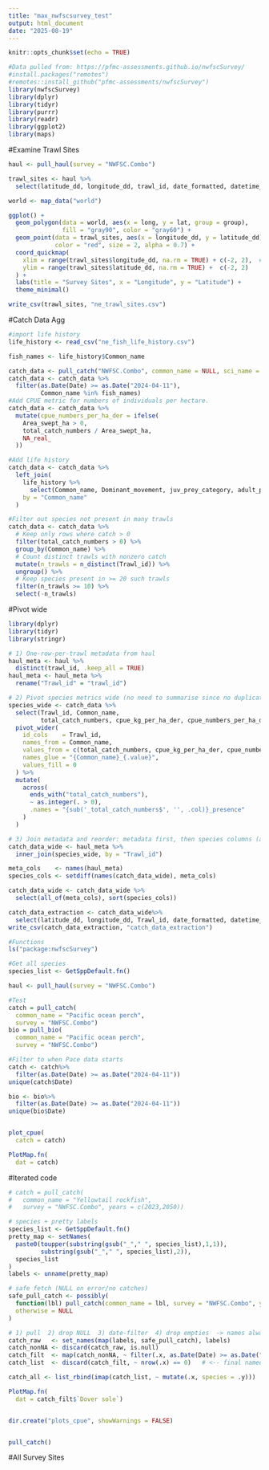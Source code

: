 ```yaml
---
title: "max_nwfscsurvey_test"
output: html_document
date: "2025-08-19"
---
```


```r
knitr::opts_chunk$set(echo = TRUE)
```

```r
#Data pulled from: https://pfmc-assessments.github.io/nwfscSurvey/
#install.packages("remotes")
#remotes::install_github("pfmc-assessments/nwfscSurvey")
library(nwfscSurvey)
library(dplyr)
library(tidyr)
library(purrr)
library(readr)
library(ggplot2)
library(maps)
```

#Examine Trawl Sites
```r
haul <- pull_haul(survey = "NWFSC.Combo")

trawl_sites <- haul %>%
  select(latitude_dd, longitude_dd, trawl_id, date_formatted, datetime_utc_iso)

world <- map_data("world")

ggplot() +
  geom_polygon(data = world, aes(x = long, y = lat, group = group),
               fill = "gray90", color = "gray60") +
  geom_point(data = trawl_sites, aes(x = longitude_dd, y = latitude_dd),
             color = "red", size = 2, alpha = 0.7) +
  coord_quickmap(
    xlim = range(trawl_sites$longitude_dd, na.rm = TRUE) + c(-2, 2),  # add buffer
    ylim = range(trawl_sites$latitude_dd, na.rm = TRUE) +  c(-2, 2)
  ) +
  labs(title = "Survey Sites", x = "Longitude", y = "Latitude") +
  theme_minimal()

write_csv(trawl_sites, "ne_trawl_sites.csv")
```


#Catch Data Agg
```r
#import life history
life_history <- read_csv("ne_fish_life_history.csv")

fish_names <- life_history$Common_name

catch_data <- pull_catch("NWFSC.Combo", common_name = NULL, sci_name = NULL, years = c(2023, 2050))
catch_data <- catch_data %>%
  filter(as.Date(Date) >= as.Date("2024-04-11"),
         Common_name %in% fish_names)
#Add CPUE metric for numbers of individuals per hectare.
catch_data <- catch_data %>%
  mutate(cpue_numbers_per_ha_der = ifelse(
    Area_swept_ha > 0,
    total_catch_numbers / Area_swept_ha,
    NA_real_
  ))

#Add life history
catch_data <- catch_data %>%
  left_join(
    life_history %>% 
      select(Common_name, Dominant_movement, juv_prey_category, adult_prey_category),
    by = "Common_name"
  )

#Filter out species not present in many trawls
catch_data <- catch_data %>%
  # Keep only rows where catch > 0
  filter(total_catch_numbers > 0) %>%
  group_by(Common_name) %>%
  # Count distinct trawls with nonzero catch
  mutate(n_trawls = n_distinct(Trawl_id)) %>%
  ungroup() %>%
  # Keep species present in >= 20 such trawls
  filter(n_trawls >= 10) %>%
  select(-n_trawls)

```

#Pivot wide
```r
library(dplyr)
library(tidyr)
library(stringr)

# 1) One-row-per-trawl metadata from haul
haul_meta <- haul %>%
  distinct(trawl_id, .keep_all = TRUE)
haul_meta <- haul_meta %>%
  rename("Trawl_id" = "trawl_id")

# 2) Pivot species metrics wide (no need to summarise since no duplicates per trawl/species)
species_wide <- catch_data %>%
  select(Trawl_id, Common_name,
         total_catch_numbers, cpue_kg_per_ha_der, cpue_numbers_per_ha_der) %>%
  pivot_wider(
    id_cols    = Trawl_id,
    names_from = Common_name,
    values_from = c(total_catch_numbers, cpue_kg_per_ha_der, cpue_numbers_per_ha_der),
    names_glue = "{Common_name}_{.value}",
    values_fill = 0
  ) %>%
  mutate(
    across(
      ends_with("total_catch_numbers"),
      ~ as.integer(. > 0),
      .names = "{sub('_total_catch_numbers$', '', .col)}_presence"
    )
  )

# 3) Join metadata and reorder: metadata first, then species columns (alphabetized)
catch_data_wide <- haul_meta %>%
  inner_join(species_wide, by = "Trawl_id")

meta_cols    <- names(haul_meta)
species_cols <- setdiff(names(catch_data_wide), meta_cols)

catch_data_wide <- catch_data_wide %>%
  select(all_of(meta_cols), sort(species_cols))

catch_data_extraction <- catch_data_wide%>%
  select(latitude_dd, longitude_dd, Trawl_id, date_formatted, datetime_utc_iso)
write_csv(catch_data_extraction, "catch_data_extraction")

```







##################################################################################################


```r

#Functions
ls("package:nwfscSurvey")

#Get all species
species_list <- GetSppDefault.fn()

haul <- pull_haul(survey = "NWFSC.Combo")

#Test
catch = pull_catch(
  common_name = "Pacific ocean perch", 
  survey = "NWFSC.Combo")
bio = pull_bio(
  common_name = "Pacific ocean perch", 
  survey = "NWFSC.Combo")

#Filter to when Pace data starts
catch <- catch%>%
  filter(as.Date(Date) >= as.Date("2024-04-11"))
unique(catch$Date)

bio <- bio%>%
  filter(as.Date(Date) >= as.Date("2024-04-11"))
unique(bio$Date)


plot_cpue(
  catch = catch)

PlotMap.fn(
  dat = catch)
```
#Iterated code
```r
# catch = pull_catch(
#   common_name = "Yellowtail rockfish", 
#   survey = "NWFSC.Combo", years = c(2023,2050))

# species + pretty labels
species_list <- GetSppDefault.fn()
pretty_map <- setNames(
  paste0(toupper(substring(gsub("_"," ", species_list),1,1)),
         substring(gsub("_"," ", species_list),2)),
  species_list
)
labels <- unname(pretty_map)

# safe fetch (NULL on error/no catches)
safe_pull_catch <- possibly(
  function(lbl) pull_catch(common_name = lbl, survey = "NWFSC.Combo", years = c(2023, 2050)),
  otherwise = NULL
)

# 1) pull  2) drop NULL  3) date-filter  4) drop empties  -> names always in sync
catch_raw   <- set_names(map(labels, safe_pull_catch), labels)
catch_nonNA <- discard(catch_raw, is.null)
catch_filt  <- map(catch_nonNA, ~ filter(.x, as.Date(Date) >= as.Date("2024-04-11")))
catch_list  <- discard(catch_filt, ~ nrow(.x) == 0)   # <-- final named list

catch_all <- list_rbind(imap(catch_list, ~ mutate(.x, species = .y)))

PlotMap.fn(
  dat = catch_filt$`Dover sole`)


dir.create("plots_cpue", showWarnings = FALSE)


pull_catch()
```





#All Survey Sites






